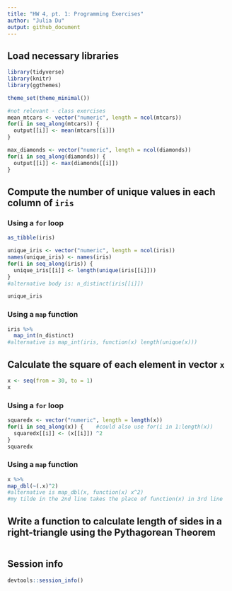 ```yaml
---
title: "HW 4, pt. 1: Programming Exercises"
author: "Julia Du"
output: github_document
---
```


## Load necessary libraries

```r
library(tidyverse)
library(knitr)
library(ggthemes)

theme_set(theme_minimal())

#not relevant - class exercises
mean_mtcars <- vector("numeric", length = ncol(mtcars))
for(i in seq_along(mtcars)) {
  output[[i]] <- mean(mtcars[[i]])
}

max_diamonds <- vector("numeric", length = ncol(diamonds))
for(i in seq_along(diamonds)) {
  output[[i]] <- max(diamonds[[i]])
}
```

## Compute the number of unique values in each column of `iris`

### Using a `for` loop

```r
as_tibble(iris)

unique_iris <- vector("numeric", length = ncol(iris)) 
names(unique_iris) <- names(iris)
for(i in seq_along(iris)) {
  unique_iris[[i]] <- length(unique(iris[[i]]))
}
#alternative body is: n_distinct(iris[[i]])

unique_iris
```

### Using a `map` function

```r
iris %>%
  map_int(n_distinct)
#alternative is map_int(iris, function(x) length(unique(x)))
```

## Calculate the square of each element in vector `x`

```r
x <- seq(from = 30, to = 1)
x
```

### Using a `for` loop

```r
squaredx <- vector("numeric", length = length(x)) 
for(i in seq_along(x)) {    #could also use for(i in 1:length(x))
  squaredx[[i]] <- (x[[i]]) ^2
}
squaredx
```

### Using a `map` function

```r
x %>%
map_dbl(~(.x)^2) 
#alternative is map_dbl(x, function(x) x^2)
#my tilde in the 2nd line takes the place of function(x) in 3rd line
```

## Write a function to calculate length of sides in a right-triangle using the Pythagorean Theorem

```r

```

## Session info

```r
devtools::session_info()
```


